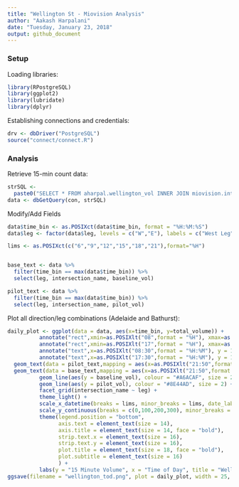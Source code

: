 ```yaml
---
title: "Wellington St - Miovision Analysis"
author: "Aakash Harpalani"
date: "Tuesday, January 23, 2018"
output: github_document
---
```


### Setup

Loading libraries:
```r
library(RPostgreSQL)
library(ggplot2)
library(lubridate)
library(dplyr)
```

Establishing connections and credentials:
```r
drv <- dbDriver("PostgreSQL")
source("connect/connect.R")
```

### Analysis

Retrieve 15-min count data:
```r

strSQL <-
  paste0("SELECT * FROM aharpal.wellington_vol INNER JOIN miovision.intersections USING (intersection_uid)")
data <- dbGetQuery(con, strSQL)
```

Modify/Add Fields
```r
data$time_bin <- as.POSIXct(data$time_bin, format = "%H:%M:%S")
data$leg <- factor(data$leg, levels = c("W","E"), labels = c("West Leg","East Leg"))

lims <- as.POSIXct(c("6","9","12","15","18","21"),format="%H")


base_text <- data %>%
  filter(time_bin == max(data$time_bin)) %>%
  select(leg, intersection_name, baseline_vol)

pilot_text <- data %>%
  filter(time_bin == max(data$time_bin)) %>%
  select(leg, intersection_name, pilot_vol)
```

Plot all direction/leg combinations (Adelaide and Bathurst):
```r
daily_plot <- ggplot(data = data, aes(x=time_bin, y=total_volume)) +
          annotate("rect",xmin=as.POSIXlt("08",format = "%H"), xmax=as.POSIXlt("09",format="%H"),ymin = 0, ymax=Inf, alpha = 0.15) +
          annotate("rect",xmin=as.POSIXlt("17",format = "%H"), xmax=as.POSIXlt("18",format="%H"),ymin = 0, ymax=Inf, alpha = 0.15) +
          annotate("text",x=as.POSIXlt("08:30",format = "%H:%M"), y = 10, label = "AM Peak", color = "darkgray", size = 3.5) +
          annotate("text",x=as.POSIXlt("17:30",format = "%H:%M"), y = 10, label = "PM Peak", color = "darkgray", size = 3.5) +
  geom_text(data = pilot_text,mapping = aes(x=as.POSIXlt("21:50",format = "%H:%M"), y=pilot_vol, label = "Pilot"), color = "#8E44AD", size = 5, hjust = 0, fontface = 2) +
  geom_text(data = base_text,mapping = aes(x=as.POSIXlt("21:50",format = "%H:%M"), y=baseline_vol, label = "Baseline"), color = "#A6ACAF", size = 5, hjust = 0, fontface = 2) +
          geom_line(aes(y = baseline_vol), colour = "#A6ACAF", size = 2) +
          geom_line(aes(y = pilot_vol), colour = "#8E44AD", size = 2) +
          facet_grid(intersection_name ~ leg) +
          theme_light() + 
          scale_x_datetime(breaks = lims, minor_breaks = lims, date_labels = "%H", limits = as.POSIXct(c("05:30","22:30"),format ="%H:%M")) +
          scale_y_continuous(breaks = c(0,100,200,300), minor_breaks = c(0,100,200,300)) +
          theme(legend.position = "bottom", 
                axis.text = element_text(size = 14), 
                axis.title = element_text(size = 14, face = "bold"),
                strip.text.x = element_text(size = 16),
                strip.text.y = element_text(size = 16),
                plot.title = element_text(size = 18, face = "bold"),
                plot.subtitle = element_text(size = 16)
                ) +
          labs(y = "15 Minute Volume", x = "Time of Day", title = "Wellington/Front Westbound Traffic", subtitle = "15 Minute Vehicular Weekday Volumes")
ggsave(filename = "wellington_tod.png", plot = daily_plot, width = 25, height = 13, units = "in")

```
